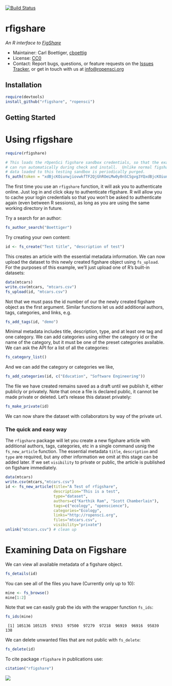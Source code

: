 <!--
%\VignetteEngine{knitr::knitr}
%\VignetteIndexEntry{An Introduction to the rfigshare package}
-->

[![Build Status](https://api.travis-ci.org/ropensci/rfigshare.png)](https://travis-ci.org/ropensci/rfigshare)




rfigshare
==========

*An R interface to [FigShare](http://figshare.com)*

* Maintainer: Carl Boettiger, [cboettig](https://github.com/cboettig)
* License: [CC0](http://creativecommons.org/publicdomain/zero/1.0/)
* Contact: Report bugs, questions, or feature requests on the [Issues Tracker](https://github.com/ropensci/rfigshare/issues), or get in touch with us at [info@ropensci.org](mailto:info@ropensci.org)

Installation
------------


```r
require(devtools)
install_github("rfigshare", "ropensci")
```

Getting Started
---------------



# Using rfigshare


```r
require(rfigshare)
```


```r
# This loads the rOpenSci figshare sandbox credentials, so that the example 
# can run automatically during check and install.  Unlike normal figshare accounts,
# data loaded to this testing sandbox is periodically purged.  
fs_auth(token = "xdBjcKOiunwjiovwkfTF2QjGhROeLMw0y0nSCSgvg3YQxdBjcKOiunwjiovwkfTF2Q", token_secret = "4mdM3pfekNGO16X4hsvZdg")
```

The first time you use an `rfigshare` function, it will ask you to authenticate online. Just log in and click okay to authenticate rfigshare.  R will allow you to cache your login credentials so that you won't be asked to authenticate again (even between R sessions), as long as you are using the same working directory in future.  

Try a search for an author:


```r
fs_author_search("Boettiger")
```



Try creating your own content:


```r
id <- fs_create("Test title", "description of test")
```


This creates an article with the essential metadata information. We can now upload the dataset to this newly created figshare object using `fs_upload`.  For the purposes of this example, we'll just upload one of R's built-in datasets:


```r
data(mtcars)
write.csv(mtcars, "mtcars.csv")
fs_upload(id, "mtcars.csv")
```


Not that we must pass the id number of our the newly created figshare object as the first argument.  Similar functions let us add additional authors, tags, categories, and links, e.g.


```r
fs_add_tags(id, "demo")
```



Minimal metadata includes title, description, type, and at least one tag and one category.  We can add categories using either the category id or the name of the category, but it must be one of the preset categories available.  We can ask the API for a list of all the categories:


```r
fs_category_list()
```


And we can add the category or categories we like,


```r
fs_add_categories(id, c("Education", "Software Engineering"))
```



The file we have created remains saved as a draft until we publish it, either publicly or privately.  Note that once a file is declared public, it cannot be made private or deleted.  Let's release this dataset privately:


```r
fs_make_private(id)
```


We can now share the dataset with collaborators by way of the private url.  

### The quick and easy way

The `rfigshare` package will let you create a new figshare article with additional authors, tags, categories, etc in a single command usnig the `fs_new_article` function.  The essential metadata `title`, `description` and `type` are required, but any other information we omit at this stage can be added later.  If we set `visibility` to private or public, the article is published on figshare immediately.  


```r
data(mtcars)
write.csv(mtcars,"mtcars.csv")
id <- fs_new_article(title="A Test of rfigshare", 
                     description="This is a test", 
                     type="dataset", 
                     authors=c("Karthik Ram", "Scott Chamberlain"), 
                     tags=c("ecology", "openscience"), 
                     categories="Ecology", 
                     links="http://ropensci.org", 
                     files="mtcars.csv",
                     visibility="private")
unlink("mtcars.csv") # clean up
```


# Examining Data on Figshare

We can view all available metadata of a figshare object. 


```r
fs_details(id)
```

You can see all of the files you have (Currently only up to 10):


```r
mine <- fs_browse()
mine[1:2]
```

Note that we can easily grab the ids with the wrapper function `fs_ids`:



```r
fs_ids(mine)
```

```
 [1] 105136 105135  97653  97500  97279  97218  96919  96916  95839    138
```




We can delete unwanted files that are not public with `fs_delete`:  


```r
fs_delete(id)
```

To cite package `rfigshare` in publications use:


```r
citation("rfigshare")
```


[![](http://ropensci.org/public_images/github_footer.png)](http://ropensci.org)
